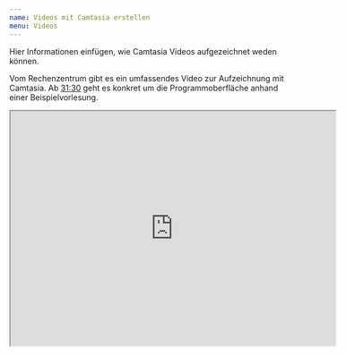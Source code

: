 ---
name: Videos mit Camtasia erstellen
menu: Videos
---

Hier Informationen einfügen, wie Camtasia Videos aufgezeichnet weden können. 

<p>Vom Rechenzentrum gibt es ein umfassendes Video zur Aufzeichnung mit Camtasia. Ab <a target="_blank" href="https://videoportal.vm.uni-freiburg.de/video/Webinar-Screencasts-und-E-Lectures-mit-Camtasia-07042020/503cf8f2f5e0fbe99c5a85939f808ba9?t=1892">
31:30</a> geht es konkret um die Programmoberfläche anhand einer Beispielvorlesung.</p>

<iframe width="580" height="420" src="https://videoportal.vm.uni-freiburg.de/media/embed?key=503cf8f2f5e0fbe99c5a85939f808ba9&width=380&height=205&autoplay=false&autolightsoff=false&loop=false&chapters=false&related=false&responsive=false&t=0
" allowfullscreen></iframe>
